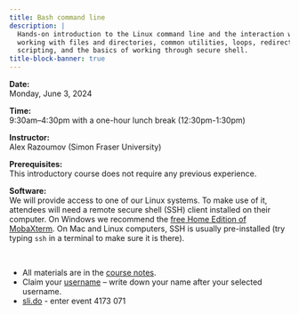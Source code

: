 ```yaml
---
title: Bash command line
description: |
  Hands-on introduction to the Linux command line and the interaction with a remote server. We will cover
  working with files and directories, common utilities, loops, redirections, wild cards, functions and
  scripting, and the basics of working through secure shell.
title-block-banner: true
---
```


:::{.topdef}

**Date:** \
Monday, June 3, 2024

**Time:** \
9:30am–4:30pm with a one-hour lunch break (12:30pm-1:30pm)

**Instructor:** \
Alex Razoumov (Simon Fraser University)

**Prerequisites:** \
This introductory course does not require any previous experience.

**Software:** \
We will provide access to one of our Linux systems. To make use of it, attendees will need a remote secure shell (SSH) client installed on their computer. On Windows we recommend the [free Home Edition of MobaXterm](https://mobaxterm.mobatek.net/download.html). On Mac and Linux computers, SSH is usually pre-installed (try typing `ssh` in a terminal to make sure it is there).

:::

<br>

* All materials are in the [course notes](https://wgpages.netlify.app/bash).
* Claim your [username](https://etherpad.wikimedia.org/p/sssfu) -- write down your name after your selected username.
* [sli.do](https://www.slido.com) - enter event 4173 071

<!-- <\!--     + sub-item 1 -\-> -->
<!-- <\!--     + sub-item 2 -\-> -->
<!-- <\!--         - sub-sub-item 1 -\-> -->
